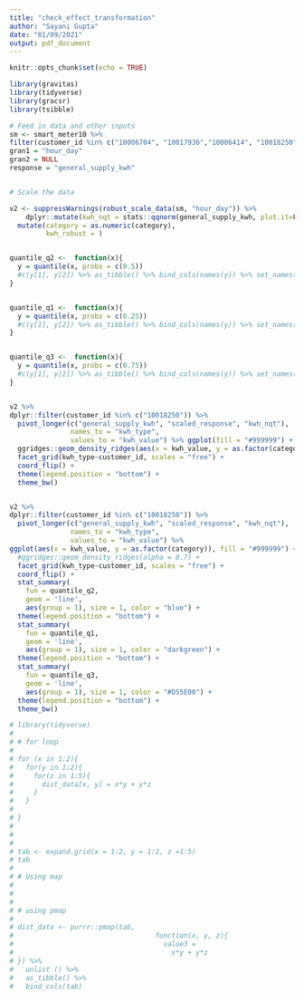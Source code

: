 ```yaml
---
title: "check_effect_transformation"
author: "Sayani Gupta"
date: "01/09/2021"
output: pdf_document
---
```


```r
knitr::opts_chunk$set(echo = TRUE)
```



```r
library(gravitas)
library(tidyverse)
library(gracsr)
library(tsibble)

# Feed in data and other inputs
sm <- smart_meter10 %>%
filter(customer_id %in% c("10006704", "10017936","10006414", "10018250"))
gran1 = "hour_day"
gran2 = NULL
response = "general_supply_kwh"


# Scale the data

v2 <- suppressWarnings(robust_scale_data(sm, "hour_day")) %>% 
    dplyr::mutate(kwh_nqt = stats::qqnorm(general_supply_kwh, plot.it=FALSE)$x) %>% 
  mutate(category = as.numeric(category),
         kwh_robust = )


quantile_q2 <-  function(x){
  y = quantile(x, probs = c(0.5))
  #c(y[1], y[2]) %>% as_tibble() %>% bind_cols(names(y)) %>% set_names(c("quant_value", "quantile"))
}


quantile_q1 <-  function(x){
  y = quantile(x, probs = c(0.25))
  #c(y[1], y[2]) %>% as_tibble() %>% bind_cols(names(y)) %>% set_names(c("quant_value", "quantile"))
}


quantile_q3 <-  function(x){
  y = quantile(x, probs = c(0.75))
  #c(y[1], y[2]) %>% as_tibble() %>% bind_cols(names(y)) %>% set_names(c("quant_value", "quantile"))
}


v2 %>%
dplyr::filter(customer_id %in% c("10018250")) %>%
  pivot_longer(c("general_supply_kwh", "scaled_response", "kwh_nqt"),
               names_to = "kwh_type",
               values_to = "kwh_value") %>% ggplot(fill = "#999999") +
  ggridges::geom_density_ridges(aes(x = kwh_value, y = as.factor(category)), alpha = 0.7) +
  facet_grid(kwh_type~customer_id, scales = "free") +
  coord_flip() +
  theme(legend.position = "bottom") +
  theme_bw()


v2 %>%
dplyr::filter(customer_id %in% c("10018250")) %>%
  pivot_longer(c("general_supply_kwh", "scaled_response", "kwh_nqt"),
               names_to = "kwh_type",
               values_to = "kwh_value") %>%
ggplot(aes(x = kwh_value, y = as.factor(category)), fill = "#999999") +
  #ggridges::geom_density_ridges(alpha = 0.7) +
  facet_grid(kwh_type~customer_id, scales = "free") +
  coord_flip() +
  stat_summary(
    fun = quantile_q2,
    geom = 'line',
    aes(group = 1), size = 1, color = "blue") +
  theme(legend.position = "bottom") +
  stat_summary(
    fun = quantile_q1,
    geom = 'line',
    aes(group = 1), size = 1, color = "darkgreen") +
  theme(legend.position = "bottom") +
  stat_summary(
    fun = quantile_q3,
    geom = 'line',
    aes(group = 1), size = 1, color = "#D55E00") +
  theme(legend.position = "bottom") +
  theme_bw()

# library(tidyverse)
#
# # for loop
#
# for (x in 1:2){
#   for(y in 1:2){
#     for(z in 1:5){
#       dist_data[x, y] = x*y + y*z
#     }
#   }
#
# }
#
#
#
# tab <- expand.grid(x = 1:2, y = 1:2, z =1:5)
# tab
#
# # Using map
#
#
#
# # using pmap
#
# dist_data <- purrr::pmap(tab,
#                                   function(x, y, z){
#                                     value3 =
#                                       x*y + y*z
# }) %>%
#   unlist () %>%
#   as_tibble() %>%
#   bind_cols(tab)

```

